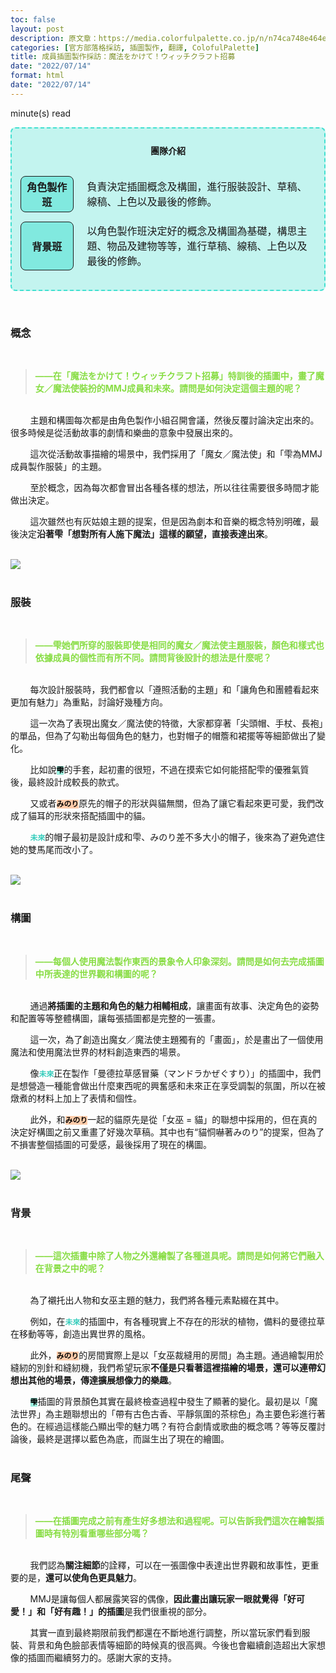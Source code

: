 ```yaml
---
toc: false
layout: post
description: 原文章：https://media.colorfulpalette.co.jp/n/n74ca748e464e | 此篇訪談翻譯僅作為個人練習。
categories: [官方部落格採訪, 插圖製作, 翻譯, ColofulPalette] 
title: 成員插圖製作採訪：魔法をかけて！ウィッチクラフト招募
date: "2022/07/14"
format: html
date: "2022/07/14"
---
```

<script type="module" src="main.js"></script>
<span id="reading-tag"><span id="time"></span> minute(s) read</span>

<div style="border:2px turquoise dashed;padding:0px 12px 0px 12px;border-radius:8px;background-color:rgba(64,224,208, 0.3) !important;" class="team-info">
<p style="text-align:center;font-weight:bold;margin-top:25px">團隊介紹</p>
<table style="border:none;border-collapse: separate;border-spacing: 2px 15px;">
<tr style="border:none;background-color:transparent;">
<th style="text-align:center;width:18%; border:1px solid;border-radius:8px;background-color:rgba(64,224,208, 0.5)">角色製作班</th>
<td style="border:none;padding-left:20px">負責決定插圖概念及構圖，進行服裝設計、草稿、線稿、上色以及最後的修飾。</td>
</tr>
<tr style="border:none;background-color:transparent;background-color:transparent;">
<th style="text-align:center;border:1px solid;border-radius:8px;background-color:rgba(64,224,208, 0.5)">背景班</th>
<td style="border:none;padding-left:20px">以角色製作班決定好的概念及構圖為基礎，構思主題、物品及建物等等，進行草稿、線稿、上色以及最後的修飾。</td>
</tr>
</table>
</div>

<br>

### 概念
<br>
<blockquote style="color:#88dd44;font-weight:bold;">
——在「魔法をかけて！ウィッチクラフト招募」特訓後的插圖中，畫了魔女／魔法使裝扮的MMJ成員和未來。請問是如何決定這個主題的呢？
</blockquote>
<br>
&nbsp;&nbsp;&nbsp;&nbsp;&nbsp;&nbsp;&nbsp;&nbsp;主題和構圖每次都是由角色製作小組召開會議，然後反覆討論決定出來的。很多時候是從活動故事的劇情和樂曲的意象中發展出來的。

&nbsp;&nbsp;&nbsp;&nbsp;&nbsp;&nbsp;&nbsp;&nbsp;這次從活動故事描繪的場景中，我們採用了「魔女／魔法使」和「雫為MMJ成員製作服裝」的主題。

  
&nbsp;&nbsp;&nbsp;&nbsp;&nbsp;&nbsp;&nbsp;&nbsp;至於概念，因為每次都會冒出各種各樣的想法，所以往往需要很多時間才能做出決定。

&nbsp;&nbsp;&nbsp;&nbsp;&nbsp;&nbsp;&nbsp;&nbsp;這次雖然也有灰姑娘主題的提案，但是因為劇本和音樂的概念特別明確，最後決定**沿著雫「想對所有人施下魔法」這樣的願望，直接表達出來**。

<br>
<img src="https://assets.st-note.com/production/uploads/images/75372188/picture_pc_65eecab70d2b07a9c3263430dcd96977.jpg?width=800">
<br><br>

### 服裝
<br>
<blockquote style="color:#88dd44;font-weight:bold;">
——雫她們所穿的服裝即使是相同的魔女／魔法使主題服裝，顏色和樣式也依據成員的個性而有所不同。請問背後設計的想法是什麼呢？
</blockquote>
<br>
&nbsp;&nbsp;&nbsp;&nbsp;&nbsp;&nbsp;&nbsp;&nbsp;每次設計服裝時，我們都會以「遵照活動的主題」和「讓角色和團體看起來更加有魅力」為重點，討論好幾種方向。

&nbsp;&nbsp;&nbsp;&nbsp;&nbsp;&nbsp;&nbsp;&nbsp;這一次為了表現出魔女／魔法使的特徵，大家都穿著「尖頭帽、手杖、長袍」的單品，但為了勾勒出每個角色的魅力，也對帽子的帽簷和裙擺等等細節做出了變化。

&nbsp;&nbsp;&nbsp;&nbsp;&nbsp;&nbsp;&nbsp;&nbsp;比如說<code style="background-color:#99EEDD"><span style="color:black;font-weight:bold;">雫</span></code>的手套，起初畫的很短，不過在摸索它如何能搭配雫的優雅氣質後，最終設計成較長的款式。

&nbsp;&nbsp;&nbsp;&nbsp;&nbsp;&nbsp;&nbsp;&nbsp;又或者<code style="background-color:#FFCCAA"><span style="color:black;font-weight:bold;">みのり</span></code>原先的帽子的形狀與貓無關，但為了讓它看起來更可愛，我們改成了貓耳的形狀來搭配插圖中的貓。

&nbsp;&nbsp;&nbsp;&nbsp;&nbsp;&nbsp;&nbsp;&nbsp;<code><span style="color:#33CCBB;font-weight:bold;">未來</span></code>的帽子最初是設計成和雫、みのり差不多大小的帽子，後來為了避免遮住她的雙馬尾而改小了。

  
<br>
<img src="https://assets.st-note.com/production/uploads/images/75372368/picture_pc_b1e099db0d6ef65fbec8acfb1a2f3611.jpg?width=800">
<br><br>

### 構圖
<br>
<blockquote style="color:#88dd44;font-weight:bold;">
——每個人使用魔法製作東西的景象令人印象深刻。請問是如何去完成插圖中所表達的世界觀和構圖的呢？
</blockquote>
<br>
&nbsp;&nbsp;&nbsp;&nbsp;&nbsp;&nbsp;&nbsp;&nbsp;通過**將插圖的主題和角色的魅力相輔相成**，讓畫面有故事、決定角色的姿勢和配置等等整體構圖，讓每張插圖都是完整的一張畫。

&nbsp;&nbsp;&nbsp;&nbsp;&nbsp;&nbsp;&nbsp;&nbsp;這一次，為了創造出魔女／魔法使主題獨有的「畫面」，於是畫出了一個使用魔法和使用魔法世界的材料創造東西的場景。

&nbsp;&nbsp;&nbsp;&nbsp;&nbsp;&nbsp;&nbsp;&nbsp;像<code><span style="color:#33CCBB;font-weight:bold;">未來</span></code>正在製作「曼德拉草感冒藥（マンドラかぜぐすり）」的插圖中，我們是想營造一種能會做出什麼東西呢的興奮感和未來正在享受調製的氛圍，所以在被燉煮的材料上加上了表情和個性。

&nbsp;&nbsp;&nbsp;&nbsp;&nbsp;&nbsp;&nbsp;&nbsp;此外，和<code style="background-color:#FFCCAA"><span style="color:black;font-weight:bold;">みのり</span></code>一起的貓原先是從「女巫 = 貓」的聯想中採用的，但在真的決定好構圖之前又重畫了好幾次草稿。其中也有“貓恫嚇著みのり”的提案，但為了不損害整個插圖的可愛感，最後採用了現在的構圖。

<br>
<img src="https://assets.st-note.com/production/uploads/images/75372610/picture_pc_dbe943746db594ecb13e996910f5d4f7.jpg">
<br><br>

### 背景
<br>
<blockquote style="color:#88dd44;font-weight:bold;">
——這次插畫中除了人物之外還繪製了各種道具呢。請問是如何將它們融入在背景之中的呢？
</blockquote>
<br>
&nbsp;&nbsp;&nbsp;&nbsp;&nbsp;&nbsp;&nbsp;&nbsp;為了襯托出人物和女巫主題的魅力，我們將各種元素點綴在其中。

&nbsp;&nbsp;&nbsp;&nbsp;&nbsp;&nbsp;&nbsp;&nbsp;例如，在<code><span style="color:#33CCBB;font-weight:bold;">未來</span></code>的插圖中，有各種現實上不存在的形狀的植物，備料的曼德拉草在移動等等，創造出異世界的風格。

&nbsp;&nbsp;&nbsp;&nbsp;&nbsp;&nbsp;&nbsp;&nbsp;此外，<code style="background-color:#FFCCAA"><span style="color:black;font-weight:bold;">みのり</span></code>的房間實際上是以「女巫裁縫用的房間」為主題。通過繪製用於縫紉的別針和縫紉機，我們希望玩家**不僅是只看著這裡描繪的場景，還可以連帶幻想出其他的場景，傳達擴展想像力的樂趣**。

&nbsp;&nbsp;&nbsp;&nbsp;&nbsp;&nbsp;&nbsp;&nbsp;<code style="background-color:#99EEDD"><span style="color:black;font-weight:bold;">雫</span></code>插圖的背景顏色其實在最終檢查過程中發生了顯著的變化。最初是以「魔法世界」為主題聯想出的「帶有古色古香、平靜氛圍的茶棕色」為主要色彩進行著色的。在經過這樣能凸顯出雫的魅力嗎？有符合劇情或歌曲的概念嗎？等等反覆討論後，最終是選擇以藍色為底，而誕生出了現在的繪圖。
<br><br>

### 尾聲
<br>
<blockquote style="color:#88dd44;font-weight:bold;">
——在插圖完成之前有產生好多想法和過程呢。可以告訴我們這次在繪製插圖時有特別看重哪些部分嗎？
</blockquote>
<br>
&nbsp;&nbsp;&nbsp;&nbsp;&nbsp;&nbsp;&nbsp;&nbsp;我們認為**關注細節**的詮釋，可以在一張圖像中表達出世界觀和故事性，更重要的是，**還可以使角色更具魅力**。

&nbsp;&nbsp;&nbsp;&nbsp;&nbsp;&nbsp;&nbsp;&nbsp;MMJ是讓每個人都展露笑容的偶像，**因此畫出讓玩家一眼就覺得「好可愛！」和「好有趣！」的插圖**是我們很重視的部分。

&nbsp;&nbsp;&nbsp;&nbsp;&nbsp;&nbsp;&nbsp;&nbsp;其實一直到最終期限前我們都還在不斷地進行調整，所以當玩家們看到服裝、背景和角色臉部表情等細節的時候真的很高興。今後也會繼續創造超出大家想像的插圖而繼續努力的。感謝大家的支持。